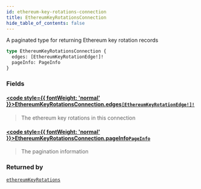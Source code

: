 ```yaml
---
id: ethereum-key-rotations-connection
title: EthereumKeyRotationsConnection
hide_table_of_contents: false
---
```








A paginated type for returning Ethereum key rotation records

```graphql
type EthereumKeyRotationsConnection {
  edges: [EthereumKeyRotationEdge!]!
  pageInfo: PageInfo
}
```


### Fields

#### [<code style={{ fontWeight: 'normal' }}>EthereumKeyRotationsConnection.<b>edges</b></code>](#)<Bullet />[`[EthereumKeyRotationEdge!]!`](/mainnet/api/graphql/objects/ethereum-key-rotation-edge) <Badge class="secondary" text="non-null"/> <Badge class="secondary" text="object"/>
> The ethereum key rotations in this connection
> 

#### [<code style={{ fontWeight: 'normal' }}>EthereumKeyRotationsConnection.<b>pageInfo</b></code>](#)<Bullet />[`PageInfo`](/mainnet/api/graphql/objects/page-info) <Badge class="secondary" text="object"/>
> The pagination information
> 



### Returned by

[`ethereumKeyRotations`](/mainnet/api/graphql/queries/ethereum-key-rotations)  <Badge class="secondary" text="query"/>



